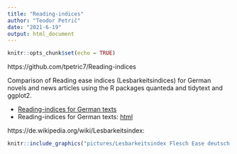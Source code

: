```yaml
---
title: "Reading-indices"
author: "Teodor Petrič"
date: "2021-6-19"
output: html_document
---
```


```r
knitr::opts_chunk$set(echo = TRUE)
```

https://github.com/tpetric7/Reading-indices

Comparison of Reading ease indices (Lesbarkeitsindices) for German novels and news articles using the R packages quanteda and tidytext and ggplot2.

- [Reading-indices for German texts](Lesbarkeitsindex.Rmd)
- Reading-indices for German texts: [html](docs/Lesbarkeitsindex.html)


https://de.wikipedia.org/wiki/Lesbarkeitsindex:

```r
knitr::include_graphics("pictures/Lesbarkeitsindex Flesch Ease deutsch.png")
```

